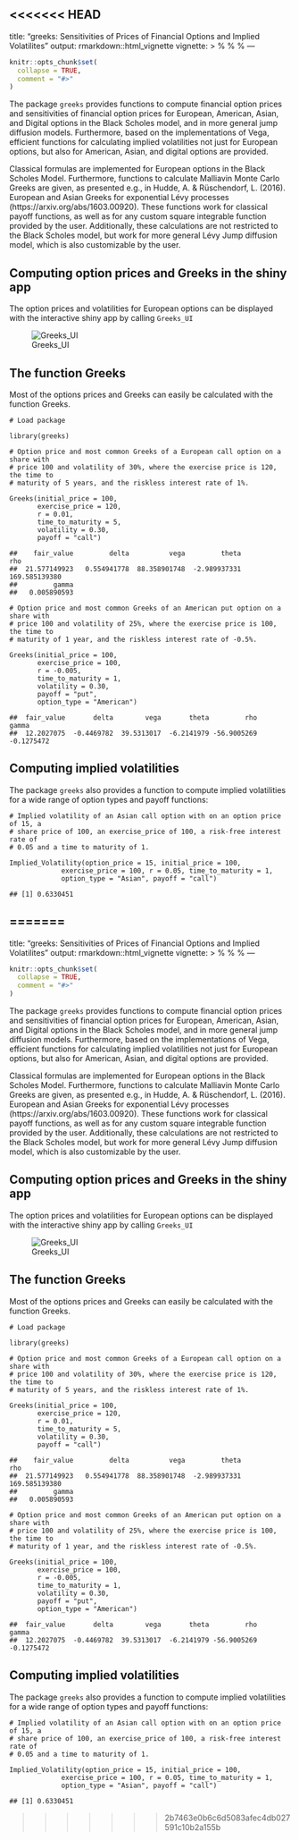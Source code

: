 <<<<<<< HEAD
---
title: "greeks: Sensitivities of Prices of Financial Options and Implied Volatilites"
output: rmarkdown::html_vignette
vignette: >
  %\VignetteIndexEntry{greeks: Sensitivities of Prices of Financial Options and Implied Volatilites}
  %\VignetteEngine{knitr::rmarkdown}
  %\VignetteEncoding{UTF-8}
---

```r
knitr::opts_chunk$set(
  collapse = TRUE,
  comment = "#>"
)
```

The package `greeks` provides functions to compute financial option prices and
sensitivities of financial option prices for European, American, Asian, and
Digital options in the Black Scholes model, and in more general jump diffusion
models.
Furthermore, based on the implementations of Vega, efficient functions for
calculating implied volatilities not just for European options, but also for
American, Asian, and digital options are provided.

Classical formulas are implemented for European options in the Black Scholes
Model. 
Furthermore, functions to calculate Malliavin Monte Carlo Greeks are given, as
presented e.g., in Hudde, A. & Rüschendorf, L. (2016). 
European and Asian Greeks for exponential Lévy processes
(https://arxiv.org/abs/1603.00920).
These functions work for classical payoff functions, as well as for any custom
square integrable function provided by the user.
Additionally, these calculations are not restricted to the Black Scholes model,
but work for more general Lévy Jump diffusion model, which is also customizable
by the user.

## Computing option prices and Greeks in the shiny app

The option prices and volatilities for European options can be displayed with
the interactive shiny app by calling `Greeks_UI`

![Greeks_UI](Greeks_UI.png)

## The function Greeks

Most of the options prices and Greeks can easily be calculated with the function
Greeks.

    # Load package

    library(greeks)

    # Option price and most common Greeks of a European call option on a share with
    # price 100 and volatility of 30%, where the exercise price is 120, the time to
    # maturity of 5 years, and the riskless interest rate of 1%.

    Greeks(initial_price = 100,
           exercise_price = 120,
           r = 0.01,
           time_to_maturity = 5,
           volatility = 0.30,
           payoff = "call")

    ##    fair_value         delta          vega         theta           rho 
    ##  21.577149923   0.554941778  88.358901748  -2.989937331 169.585139380 
    ##         gamma 
    ##   0.005890593

    # Option price and most common Greeks of an American put option on a share with
    # price 100 and volatility of 25%, where the exercise price is 100, the time to
    # maturity of 1 year, and the riskless interest rate of -0.5%.

    Greeks(initial_price = 100,
           exercise_price = 100,
           r = -0.005,
           time_to_maturity = 1,
           volatility = 0.30,
           payoff = "put",
           option_type = "American")

    ##  fair_value       delta        vega       theta         rho       gamma 
    ##  12.2027075  -0.4469782  39.5313017  -6.2141979 -56.9005269  -0.1275472
    
## Computing implied volatilities

The package `greeks` also provides a function to compute implied volatilities for a wide range of option types and payoff functions:

    # Implied volatility of an Asian call option with on an option price of 15, a
    # share price of 100, an exercise_price of 100, a risk-free interest rate of
    # 0.05 and a time to maturity of 1.
    
    Implied_Volatility(option_price = 15, initial_price = 100,
                 exercise_price = 100, r = 0.05, time_to_maturity = 1,
                 option_type = "Asian", payoff = "call")
    
    ## [1] 0.6330451
=======
---
title: "greeks: Sensitivities of Prices of Financial Options and Implied Volatilites"
output: rmarkdown::html_vignette
vignette: >
  %\VignetteIndexEntry{greeks: Sensitivities of Prices of Financial Options and Implied Volatilites}
  %\VignetteEngine{knitr::rmarkdown}
  %\VignetteEncoding{UTF-8}
---

```{r, include = FALSE}
knitr::opts_chunk$set(
  collapse = TRUE,
  comment = "#>"
)
```

The package `greeks` provides functions to compute financial option prices and
sensitivities of financial option prices for European, American, Asian, and
Digital options in the Black Scholes model, and in more general jump diffusion
models.
Furthermore, based on the implementations of Vega, efficient functions for
calculating implied volatilities not just for European options, but also for
American, Asian, and digital options are provided.

Classical formulas are implemented for European options in the Black Scholes
Model. 
Furthermore, functions to calculate Malliavin Monte Carlo Greeks are given, as
presented e.g., in Hudde, A. & Rüschendorf, L. (2016). 
European and Asian Greeks for exponential Lévy processes
(https://arxiv.org/abs/1603.00920).
These functions work for classical payoff functions, as well as for any custom
square integrable function provided by the user.
Additionally, these calculations are not restricted to the Black Scholes model,
but work for more general Lévy Jump diffusion model, which is also customizable
by the user.

## Computing option prices and Greeks in the shiny app

The option prices and volatilities for European options can be displayed with
the interactive shiny app by calling `Greeks_UI`

![Greeks_UI](Greeks_UI.png)

## The function Greeks

Most of the options prices and Greeks can easily be calculated with the function
Greeks.

    # Load package

    library(greeks)

    # Option price and most common Greeks of a European call option on a share with
    # price 100 and volatility of 30%, where the exercise price is 120, the time to
    # maturity of 5 years, and the riskless interest rate of 1%.

    Greeks(initial_price = 100,
           exercise_price = 120,
           r = 0.01,
           time_to_maturity = 5,
           volatility = 0.30,
           payoff = "call")

    ##    fair_value         delta          vega         theta           rho 
    ##  21.577149923   0.554941778  88.358901748  -2.989937331 169.585139380 
    ##         gamma 
    ##   0.005890593

    # Option price and most common Greeks of an American put option on a share with
    # price 100 and volatility of 25%, where the exercise price is 100, the time to
    # maturity of 1 year, and the riskless interest rate of -0.5%.

    Greeks(initial_price = 100,
           exercise_price = 100,
           r = -0.005,
           time_to_maturity = 1,
           volatility = 0.30,
           payoff = "put",
           option_type = "American")

    ##  fair_value       delta        vega       theta         rho       gamma 
    ##  12.2027075  -0.4469782  39.5313017  -6.2141979 -56.9005269  -0.1275472
    
## Computing implied volatilities

The package `greeks` also provides a function to compute implied volatilities for a wide range of option types and payoff functions:

    # Implied volatility of an Asian call option with on an option price of 15, a
    # share price of 100, an exercise_price of 100, a risk-free interest rate of
    # 0.05 and a time to maturity of 1.
    
    Implied_Volatility(option_price = 15, initial_price = 100,
                 exercise_price = 100, r = 0.05, time_to_maturity = 1,
                 option_type = "Asian", payoff = "call")
    
    ## [1] 0.6330451
>>>>>>> 2b7463e0b6c6d5083afec4db027591c10b2a155b
